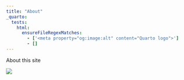 ```yaml
---
title: "About"
_quarto:
  tests:
    html:
      ensureFileRegexMatches:
        - ['<meta property="og:image:alt" content="Quarto logo">']
        - []
---
```


About this site

![](https://quarto.org/quarto.png){fig-alt="Quarto logo" .preview-image}
